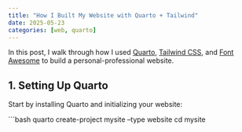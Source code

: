 ```yaml
---
title: "How I Built My Website with Quarto + Tailwind"
date: 2025-05-23
categories: [web, quarto]
---
```


In this post, I walk through how I used [Quarto](https://quarto.org), [Tailwind CSS](https://tailwindcss.com/), and [Font Awesome](https://fontawesome.com/) to build a personal-professional website.

## 1. Setting Up Quarto

Start by installing Quarto and initializing your website:

\`\`\`bash quarto create-project mysite --type website cd mysite
